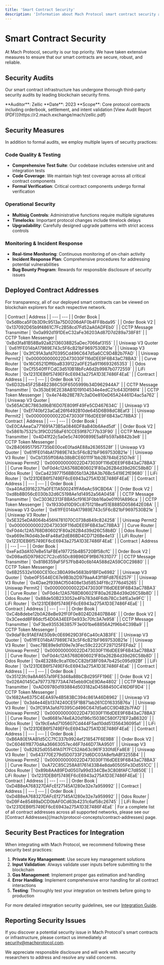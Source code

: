 ```yaml
---
title: 'Smart Contract Security'
description: 'Information about Mach Protocol smart contract security and audits'
---
```


# Smart Contract Security

At Mach Protocol, security is our top priority. We have taken extensive measures to ensure that our smart contracts are secure, robust, and reliable.

## Security Audits

Our smart contract infrastructure has undergone thorough third-party security audits by leading blockchain security firms.

<CardGroup cols={2}>
  <Card
    title="Core Contracts Audit"
    icon="shield-check"
  >
    **Auditor**: Zellic  
    **Date**: 2023  
    **Scope**: Core protocol contracts including orderbook, settlement, and intent validation  
    [View Audit Report (PDF)](https://r2.mach.exchange/mach/zellic.pdf)
  </Card>
</CardGroup>

## Security Measures

In addition to formal audits, we employ multiple layers of security practices:

### Code Quality & Testing

- **Comprehensive Test Suite**: Our codebase includes extensive unit and integration tests
- **Code Coverage**: We maintain high test coverage across all critical contract components
- **Formal Verification**: Critical contract components undergo formal verification

### Operational Security

- **Multisig Controls**: Administrative functions require multiple signatures
- **Timelocks**: Important protocol changes include timelock delays
- **Upgradability**: Carefully designed upgrade patterns with strict access controls

### Monitoring & Incident Response

- **Real-time Monitoring**: Continuous monitoring of on-chain activity
- **Incident Response Plan**: Comprehensive procedures for addressing potential vulnerabilities
- **Bug Bounty Program**: Rewards for responsible disclosure of security issues

## Deployed Contract Addresses

For transparency, all of our deployed smart contracts can be viewed on blockchain explorers for each respective network.

<AccordionGroup>
  <Accordion title="Ethereum (ETH) - Chain ID: 1">
    | Contract | Address |
    | --- | --- |
    | Order Book | `0x5d8bca5F0b3D9c9513a75D0206dAF0b4FF8bda95` |
    | Order Book V2 | `0x137092D65b9f4861C7Fc2B58cd7Fd52aA0ADFEb0` |
    | CCTP Message Transmitter | `0x0a992d191DEeC32aFe36203Ad87D7d289a738F81` |
    | CCTP Token Messenger | `0xBd3fa81B58Ba92a82136038B25aDec7066af3155` |
    | Uniswap V3 Quoter | `0x61fFE014bA17989E743c5F6cB21bF9697530B21e` |
    | Uniswap V3 Router | `0x3fC91A3afd70395Cd496C647d5a6CC9D4B2b7FAD` |
    | Uniswap Permit2 | `0x000000000022D473030F116dDEE9F6B43aC78BA3` |
    | Curve Router | `0x16C6521Dff6baB339122a0FE25a9116693265353` |
    | Odos Router | `0xCf5540fFFCdC3d510B18bFcA6d2b9987b0772559` |
    | LiFi Router | `0x1231DEB6f5749EF6cE6943a275A1D3E7486F4EaE` |
  </Accordion>

  <Accordion title="Unichain (UNI) - Chain ID: 130">
    | Contract | Address |
    | --- | --- |
    | Order Book V2 | `0x6D32b45F25B4B2386C50F6505999b34D962944A7` |
    | CCTP Message Transmitter | `0x353bE9E2E38AB1D19104534e4edC21c643Df86f4` |
    | CCTP Token Messenger | `0x4e744b28E787c3aD0e810eD65A24461D4ac5a762` |
    | Uniswap V3 Quoter | `0x565AC8C7863d9bB16D07E809fF49Fe5CD467634C` |
    | Uniswap V3 Router | `0xEf740bf23aCaE26f6492B10de645D6B98dC8Eaf3` |
    | Uniswap Permit2 | `0x000000000022D473030F116dDEE9F6B43aC78BA3` |
  </Accordion>

  <Accordion title="Optimism (OPT) - Chain ID: 10">
    | Contract | Address |
    | --- | --- |
    | Order Book | `0xE0CAAeaCa771691A73B5a0846DF8aB40b6Aed5df` |
    | Order Book V2 | `0x5861b75321c3f9CD25BaF61CCE59f87C77b33F90` |
    | CCTP Message Transmitter | `0x4D41f22c5a0e5c74090899E5a8Fb597a8842b3e8` |
    | CCTP Token Messenger | `0x2B4069517957735bE00ceE0fadAE88a26365528f` |
    | Uniswap V3 Quoter | `0x61fFE014bA17989E743c5F6cB21bF9697530B21e` |
    | Uniswap V3 Router | `0xCb1355ff08Ab38bBCE60111F1bb2B784bE25D7e8` |
    | Uniswap Permit2 | `0x000000000022D473030F116dDEE9F6B43aC78BA3` |
    | Curve Router | `0xF0d4c12A5768D806021F80a262B4d39d26C58b8D` |
    | Odos Router | `0xCa423977156BB05b13A2BA3b76Bc5419E2fE9680` |
    | LiFi Router | `0x1231DEB6f5749EF6cE6943a275A1D3E7486F4EaE` |
  </Accordion>

  <Accordion title="Arbitrum (ARB) - Chain ID: 42161">
    | Contract | Address |
    | --- | --- |
    | Order Book | `0xa40Ad3916237fa0FE11A500241fFA6eAc59CBD6A` |
    | Order Book V2 | `0xd8b8B056cE030b32d6C5198Ae1d14952a56A0458` |
    | CCTP Message Transmitter | `0xC30362313FBBA5cf9163F0bb16a0e01f01A896ca` |
    | CCTP Token Messenger | `0x19330d10D9Cc8751218eaf51E8885D058642E08A` |
    | Uniswap V3 Quoter | `0x61fFE014bA17989E743c5F6cB21bF9697530B21e` |
    | Uniswap V3 Router | `0x5E325eDA8064b456f4781070C0738d849c824258` |
    | Uniswap Permit2 | `0x000000000022D473030F116dDEE9F6B43aC78BA3` |
    | Curve Router | `0xF0d4c12A5768D806021F80a262B4d39d26C58b8D` |
    | Odos Router | `0xa669e7A0d4b3e4Fa48af2dE86BD4CD7126Be4e13` |
    | LiFi Router | `0x1231DEB6f5749EF6cE6943a275A1D3E7486F4EaE` |
  </Accordion>
  
  <Accordion title="Avalanche (AVAX) - Chain ID: 43114">
    | Contract | Address |
    | --- | --- |
    | Order Book | `0xeFad3dA107eBe51aFBEe197725b4B5720Bf58cfC` |
    | Order Book V2 | `0xD98ad5D97982C7C2cd55Dc89B96DF9fB67631D77` |
    | CCTP Message Transmitter | `0x8186359aF5F57FbB40c6b14A588d2A59C0C29880` |
    | CCTP Token Messenger | `0x6B25532e1060CE10cc3B0A99e5683b91BFDe6982` |
    | Uniswap V3 Quoter | `0xbe0F5544EC67e9B3b2D979aaA43f18Fd87E6257F` |
    | Uniswap V3 Router | `0x4Dae2f939ACf50408e13d58534Ff8c2776d45265` |
    | Uniswap Permit2 | `0x000000000022D473030F116dDEE9F6B43aC78BA3` |
    | Curve Router | `0xF0d4c12A5768D806021F80a262B4d39d26C58b8D` |
    | Odos Router | `0x88de50B233052e4Fb783d4F6db78Cc34fEa3e9FC` |
    | LiFi Router | `0x1231DEB6f5749EF6cE6943a275A1D3E7486F4EaE` |
  </Accordion>
  
  <Accordion title="Polygon (POL) - Chain ID: 137">
    | Contract | Address |
    | --- | --- |
    | Order Book | `0xC4b8debe12b0A28eBe92fF0F0e8024D28407B846` |
    | Order Book V2 | `0x3Ceedd8F86dcf54D0A34EEF0e933c70fc3A7e958` |
    | CCTP Message Transmitter | `0xF3be9355363857F3e001be68856A2f96b4C39Ba9` |
    | CCTP Token Messenger | `0x9daF8c91AEFAE50b9c0E69629D3F6Ca40cA3B3FE` |
    | Uniswap V3 Quoter | `0x61fFE014bA17989E743c5F6cB21bF9697530B21e` |
    | Uniswap V3 Router | `0xec7BE89e9d109e7e3Fec59c222CF297125FEFda2` |
    | Uniswap Permit2 | `0x000000000022D473030F116dDEE9F6B43aC78BA3` |
    | Curve Router | `0xF0d4c12A5768D806021F80a262B4d39d26C58b8D` |
    | Odos Router | `0x4E3288c9ca110bCC82bf38F09A7b425c095d92Bf` |
    | LiFi Router | `0x1231DEB6f5749EF6cE6943a275A1D3E7486F4EaE` |
  </Accordion>
  
  <Accordion title="Base (BASE) - Chain ID: 8453">
    | Contract | Address |
    | --- | --- |
    | Order Book | `0x35123fc9a8A4657a19FE3d48a88bCBd295FF196E` |
    | Order Book V2 | `0x026A0145Ca797737B773A4745ebb9CbE9DAe4802` |
    | CCTP Message Transmitter | `0xAD09780d193884d503182aD4588450C416D6F9D4` |
    | CCTP Token Messenger | `0x1682Ae6375C4E4A97e4B583BC394c861A46D8962` |
    | Uniswap V3 Quoter | `0x3d4e44Eb1374240CE5F1B871ab261CD16335B76a` |
    | Uniswap V3 Router | `0x3fC91A3afd70395Cd496C647d5a6CC9D4B2b7FAD` |
    | Uniswap Permit2 | `0x000000000022D473030F116dDEE9F6B43aC78BA3` |
    | Curve Router | `0xd6681e74eEA20d196c15038C580f721EF2aB6320` |
    | Odos Router | `0x19cEeAd7105607Cd444F5ad10dd51356436095a1` |
    | LiFi Router | `0x1231DEB6f5749EF6cE6943a275A1D3E7486F4EaE` |
  </Accordion>
  
  <Accordion title="BNB Smart Chain (BSC) - Chain ID: 56">
    | Contract | Address |
    | --- | --- |
    | Order Book | `0xB6A80EfAAB1d5CC7fC337b9924ef218547F6E9B8` |
    | Order Book V2 | `0xC60461f8770dAa36663057ec46F7d46D77AA9501` |
    | Uniswap V3 Quoter | `0x82825d0554fA07f7FC52Ab63c961F330fdEFa8E8` |
    | Uniswap V3 Router | `0x643770E279d5D0733F21d6DC03A8efbABf3255B4` |
    | Uniswap Permit2 | `0x000000000022D473030F116dDEE9F6B43aC78BA3` |
    | Curve Router | `0xA72C85C258A81761433B4e8da60505Fe3Dd551CC` |
    | Odos Router | `0x89b8AA89FDd0507a99d334CBe3C808fAFC7d850E` |
    | LiFi Router | `0x1231DEB6f5749EF6cE6943a275A1D3E7486F4EaE` |
  </Accordion>
  
  <Accordion title="opBNB (OPBNB) - Chain ID: 204">
    | Contract | Address |
    | --- | --- |
    | Order Book | `0xD4B8eA768327DAFcEf27145A1280e32e7a959992` |
  </Accordion>
  
  <Accordion title="Mantle (MANTLE) - Chain ID: 5000">
    | Contract | Address |
    | --- | --- |
    | Order Book | `0xD4B8eA768327DAFcEf27145A1280e32e7a959992` |
    | Odos Router | `0xD9F4e85489aDCD0bAF0Cd63b4231c6af58c26745` |
    | LiFi Router | `0x1231DEB6f5749EF6cE6943a275A1D3E7486F4EaE` |
  </Accordion>
</AccordionGroup>

<Info>
  For a complete list of all contract addresses across all supported networks, please see our [Contract Addresses](/mach/protocol-concepts/contract-addresses) page.
</Info>

## Security Best Practices for Integration

When integrating with Mach Protocol, we recommend following these security best practices:

1. **Private Key Management**: Use secure key management solutions
2. **Input Validation**: Always validate user inputs before submitting to the blockchain
3. **Gas Management**: Implement proper gas estimation and handling
4. **Error Handling**: Implement comprehensive error handling for all contract interactions
5. **Testing**: Thoroughly test your integration on testnets before going to production

For more detailed integration security guidelines, see our [Integration Guide](/mach/getting-started/integrating-mach#security).

## Reporting Security Issues

If you discover a potential security issue in Mach Protocol's smart contracts or infrastructure, please contact us immediately at security@machprotocol.com.

We appreciate responsible disclosure and will work with security researchers to address and resolve any valid concerns.
